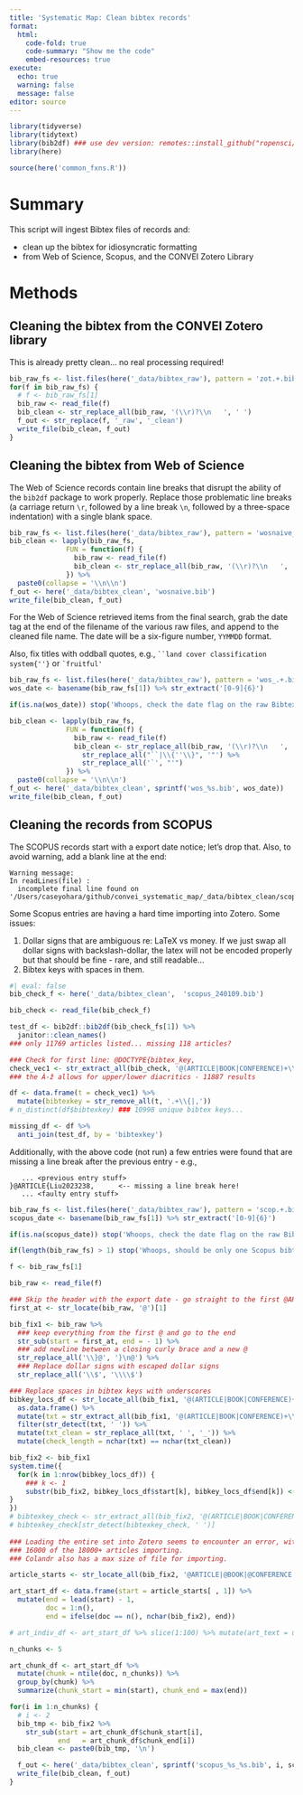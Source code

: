 ```yaml
---
title: 'Systematic Map: Clean bibtex records'
format: 
  html:
    code-fold: true
    code-summary: "Show me the code"
    embed-resources: true
execute:
  echo: true
  warning: false
  message: false
editor: source
---
```


```r
library(tidyverse)
library(tidytext)
library(bib2df) ### use dev version: remotes::install_github("ropensci/bib2df")
library(here)

source(here('common_fxns.R'))
```

# Summary

This script will ingest Bibtex files of records and:

-   clean up the bibtex for idiosyncratic formatting
-   from Web of Science, Scopus, and the CONVEI Zotero Library

# Methods

## Cleaning the bibtex from the CONVEI Zotero library

This is already pretty clean... no real processing required!

```r
bib_raw_fs <- list.files(here('_data/bibtex_raw'), pattern = 'zot.+.bib$', full.names = TRUE)
for(f in bib_raw_fs) {
  # f <- bib_raw_fs[1]
  bib_raw <- read_file(f)
  bib_clean <- str_replace_all(bib_raw, '(\\r)?\\n   ', ' ')
  f_out <- str_replace(f, '_raw', '_clean')
  write_file(bib_clean, f_out)
}
```

## Cleaning the bibtex from Web of Science

The Web of Science records contain line breaks that disrupt the ability of the `bib2df` package to work properly. Replace those problematic line breaks (a carriage return `\r`, followed by a line break `\n`, followed by a three-space indentation) with a single blank space.

```r
bib_raw_fs <- list.files(here('_data/bibtex_raw'), pattern = 'wosnaive_.+.bib$', full.names = TRUE)
bib_clean <- lapply(bib_raw_fs, 
              FUN = function(f) {
                bib_raw <- read_file(f)
                bib_clean <- str_replace_all(bib_raw, '(\\r)?\\n   ', ' ')
              }) %>%
  paste0(collapse = '\\n\\n')
f_out <- here('_data/bibtex_clean', 'wosnaive.bib')
write_file(bib_clean, f_out)
```

For the Web of Science retrieved items from the final search, grab the date tag at the end of the filename of the various raw files, and append to the cleaned file name. The date will be a six-figure number, `YYMMDD` format.

Also, fix titles with oddball quotes, e.g., ``` ``land cover classification system{''} ``` or `` `fruitful' ``


```r
bib_raw_fs <- list.files(here('_data/bibtex_raw'), pattern = 'wos_.+.bib$', full.names = TRUE)
wos_date <- basename(bib_raw_fs[1]) %>% str_extract('[0-9]{6}')

if(is.na(wos_date)) stop('Whoops, check the date flag on the raw Bibtex exports from Web of Science!')

bib_clean <- lapply(bib_raw_fs, 
              FUN = function(f) {
                bib_raw <- read_file(f)
                bib_clean <- str_replace_all(bib_raw, '(\\r)?\\n   ', ' ') %>%
                  str_replace_all("``|\\{''\\}", '"') %>%
                  str_replace_all('`', "'")
              }) %>%
  paste0(collapse = '\\n\\n')
f_out <- here('_data/bibtex_clean', sprintf('wos_%s.bib', wos_date))
write_file(bib_clean, f_out)
```

## Cleaning the records from SCOPUS

The SCOPUS records start with a export date notice; let's drop that. Also, to avoid warning, add a blank line at the end:

```         
Warning message:
In readLines(file) :
  incomplete final line found on '/Users/caseyohara/github/convei_systematic_map/_data/bibtex_clean/scopus.bib'
```

Some Scopus entries are having a hard time importing into Zotero. Some issues:

1.  Dollar signs that are ambiguous re: LaTeX vs money. If we just swap all dollar signs with backslash-dollar, the latex will not be encoded properly but that should be fine - rare, and still readable...
2.  Bibtex keys with spaces in them.

```r
#| eval: false
bib_check_f <- here('_data/bibtex_clean',  'scopus_240109.bib')

bib_check <- read_file(bib_check_f)

test_df <- bib2df::bib2df(bib_check_fs[1]) %>%
  janitor::clean_names()
### only 11769 articles listed... missing 118 articles?

### Check for first line: @DOCTYPE{bibtex_key,
check_vec1 <- str_extract_all(bib_check, '@(ARTICLE|BOOK|CONFERENCE)+\\{.+(?=\n)') %>% unlist()
### the À-ž allows for upper/lower diacritics - 11887 results

df <- data.frame(t = check_vec1) %>%
  mutate(bibtexkey = str_remove_all(t, '.+\\{|,'))
# n_distinct(df$bibtexkey) ### 10998 unique bibtex keys...

missing_df <- df %>%
  anti_join(test_df, by = 'bibtexkey')
```

Additionally, with the above code (not run) a few entries were found that are missing a line break after the previous entry - e.g.,

```         
   ... <previous entry stuff>
}@ARTICLE{Liu2023238,      <-- missing a line break here!
   ... <faulty entry stuff>
```

```r
bib_raw_fs <- list.files(here('_data/bibtex_raw'), pattern = 'scop.+.bib$', full.names = TRUE)
scopus_date <- basename(bib_raw_fs[1]) %>% str_extract('[0-9]{6}')

if(is.na(scopus_date)) stop('Whoops, check the date flag on the raw Bibtex exports from Scopus!')

if(length(bib_raw_fs) > 1) stop('Whoops, should be only one Scopus bibtex export file!')

f <- bib_raw_fs[1]

bib_raw <- read_file(f)

### Skip the header with the export date - go straight to the first @ARTICLE
first_at <- str_locate(bib_raw, '@')[1]

bib_fix1 <- bib_raw %>%
  ### keep everything from the first @ and go to the end
  str_sub(start = first_at, end = - 1) %>%
  ### add newline between a closing curly brace and a new @
  str_replace_all('\\}@', '}\n@') %>%
  ### Replace dollar signs with escaped dollar signs
  str_replace_all('\\$', '\\\\$')

### Replace spaces in bibtex keys with underscores
bibkey_locs_df <- str_locate_all(bib_fix1, '@(ARTICLE|BOOK|CONFERENCE)+\\{.+(?=\n)')[[1]] %>%
  as.data.frame() %>%
  mutate(txt = str_extract_all(bib_fix1, '@(ARTICLE|BOOK|CONFERENCE)+\\{.+(?=\n)')[[1]]) %>%
  filter(str_detect(txt, ' ')) %>%
  mutate(txt_clean = str_replace_all(txt, ' ', '_')) %>%
  mutate(check_length = nchar(txt) == nchar(txt_clean))

bib_fix2 <- bib_fix1
system.time({
  for(k in 1:nrow(bibkey_locs_df)) {
    ### k <- 1
    substr(bib_fix2, bibkey_locs_df$start[k], bibkey_locs_df$end[k]) <- bibkey_locs_df$txt_clean[k]
}
})
# bibtexkey_check <- str_extract_all(bib_fix2, '@(ARTICLE|BOOK|CONFERENCE)+\\{.+(?=\n)') %>% unlist()
# bibtexkey_check[str_detect(bibtexkey_check, ' ')]
 
### Loading the entire set into Zotero seems to encounter an error, with only
### 16000 of the 18000+ articles importing. 
### Colandr also has a max size of file for importing.

article_starts <- str_locate_all(bib_fix2, '@ARTICLE|@BOOK|@CONFERENCE')[[1]]

art_start_df <- data.frame(start = article_starts[ , 1]) %>%
  mutate(end = lead(start) - 1,
         doc = 1:n(),
         end = ifelse(doc == n(), nchar(bib_fix2), end))

# art_indiv_df <- art_start_df %>% slice(1:100) %>% mutate(art_text = unlist(art_indiv))

n_chunks <- 5

art_chunk_df <- art_start_df %>%
  mutate(chunk = ntile(doc, n_chunks)) %>%
  group_by(chunk) %>%
  summarize(chunk_start = min(start), chunk_end = max(end))

for(i in 1:n_chunks) {
  # i <- 2
  bib_tmp <- bib_fix2 %>%
    str_sub(start = art_chunk_df$chunk_start[i],
            end   = art_chunk_df$chunk_end[i])
  bib_clean <- paste0(bib_tmp, '\n')

  f_out <- here('_data/bibtex_clean', sprintf('scopus_%s_%s.bib', i, scopus_date))
  write_file(bib_clean, f_out)
}

```

